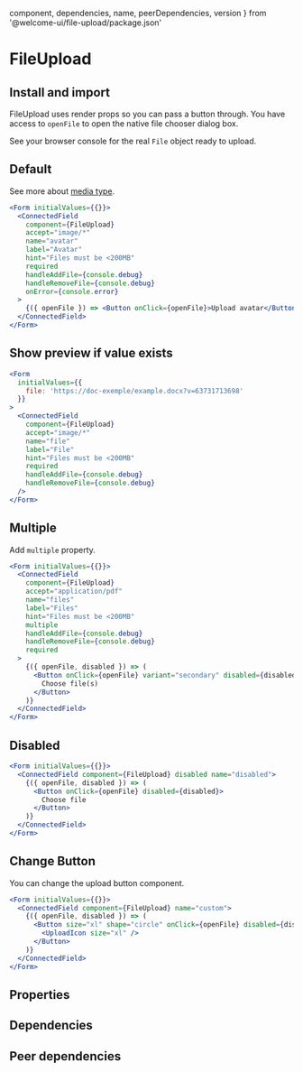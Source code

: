 
  component,
  dependencies,
  name,
  peerDependencies,
  version
} from '@welcome-ui/file-upload/package.json'
# FileUpload
<tagversion version={version} name={name} />

## Install and import

<usage component={component} name={name} peerDependencies={peerDependencies} />

FileUpload uses render props so you can pass a button through. You have access to `openFile` to open the native file chooser dialog box.

See your browser console for the real `File` object ready to upload.

## Default

See more about [media type](http://www.iana.org/assignments/media-types/media-types.xhtml).

```jsx
<Form initialValues={{}}>
  <ConnectedField
    component={FileUpload}
    accept="image/*"
    name="avatar"
    label="Avatar"
    hint="Files must be <200MB"
    required
    handleAddFile={console.debug}
    handleRemoveFile={console.debug}
    onError={console.error}
  >
    {({ openFile }) => <Button onClick={openFile}>Upload avatar</Button>}
  </ConnectedField>
</Form>
```

## Show preview if value exists

```jsx
<Form
  initialValues={{
    file: 'https://doc-exemple/example.docx?v=63731713698'
  }}
>
  <ConnectedField
    component={FileUpload}
    accept="image/*"
    name="file"
    label="File"
    hint="Files must be <200MB"
    required
    handleAddFile={console.debug}
    handleRemoveFile={console.debug}
  />
</Form>
```

## Multiple

Add `multiple` property.

```jsx
<Form initialValues={{}}>
  <ConnectedField
    component={FileUpload}
    accept="application/pdf"
    name="files"
    label="Files"
    hint="Files must be <200MB"
    multiple
    handleAddFile={console.debug}
    handleRemoveFile={console.debug}
    required
  >
    {({ openFile, disabled }) => (
      <Button onClick={openFile} variant="secondary" disabled={disabled}>
        Choose file(s)
      </Button>
    )}
  </ConnectedField>
</Form>
```

## Disabled

```jsx
<Form initialValues={{}}>
  <ConnectedField component={FileUpload} disabled name="disabled">
    {({ openFile, disabled }) => (
      <Button onClick={openFile} disabled={disabled}>
        Choose file
      </Button>
    )}
  </ConnectedField>
</Form>
```

## Change Button

You can change the upload button component.

```jsx
<Form initialValues={{}}>
  <ConnectedField component={FileUpload} name="custom">
    {({ openFile, disabled }) => (
      <Button size="xl" shape="circle" onClick={openFile} disabled={disabled}>
        <UploadIcon size="xl" />
      </Button>
    )}
  </ConnectedField>
</Form>
```

## Properties

<props of="FileUpload" propTypes={props.propTypes} />

## Dependencies

<dependencies dependencies={dependencies} />

## Peer dependencies

<dependencies dependencies={peerDependencies} />
